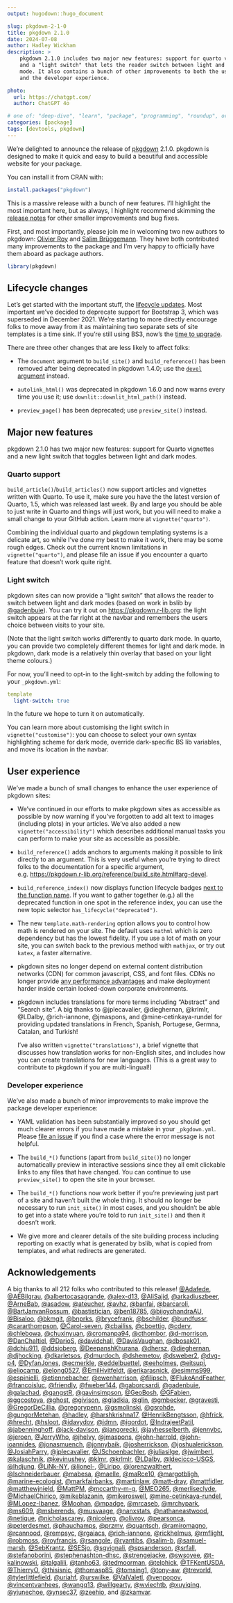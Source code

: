 ```yaml
---
output: hugodown::hugo_document

slug: pkgdown-2-1-0
title: pkgdown 2.1.0
date: 2024-07-08
author: Hadley Wickham
description: >
    pkgdown 2.1.0 includes two major new features: support for quarto vignettes
    and a "light switch" that lets the reader switch between light and dark 
    mode. It also contains a bunch of other improvements to both the user
    and the developer experience.

photo:
  url: https://chatgpt.com/
  author: ChatGPT 4o

# one of: "deep-dive", "learn", "package", "programming", "roundup", or "other"
categories: [package] 
tags: [devtools, pkgdown]
---
```


<!--
TODO:
* [x] Look over / edit the post's title in the yaml
* [x] Edit (or delete) the description; note this appears in the Twitter card
* [s] Pick category and tags (see existing with `hugodown::tidy_show_meta()`)
* [x] Find photo & update yaml metadata
* [x] Create `thumbnail-sq.jpg`; height and width should be equal
* [x] Create `thumbnail-wd.jpg`; width should be >5x height
* [x] `hugodown::use_tidy_thumbnails()`
* [x] Add intro sentence, e.g. the standard tagline for the package
* [x] `usethis::use_tidy_thanks()`
-->

We're delighted to announce the release of [pkgdown](http://pkgdown.r-lib.org/) 2.1.0. pkgdown is designed to make it quick and easy to build a beautiful and accessible website for your package. 

You can install it from CRAN with:

```r
install.packages("pkgdown")
```

This is a massive release with a bunch of new features. I'll highlight the most important here, but as always, I highlight recommend skimming the [release notes](https://github.com/r-lib/pkgdown/releases/tag/v2.1.0) for other smaller improvements and bug fixes.

First, and most importantly, please join me in welcoming two new authors to pkgdown: [Olivier Roy](https://github.com/olivroy) and [Salim Brüggemann](https://github.com/salim-b). They have both contributed many improvements to the package and I'm very happy to officially have them aboard as package authors.

```r
library(pkgdown)
```

## Lifecycle changes

Let's get started with the important stuff, the [lifecycle updates](https://www.tidyverse.org/blog/2021/02/lifecycle-1-0-0/). Most important we've decided to deprecate support for Bootstrap 3, which was superseded in December 2021. We're starting to more directly encourage folks to move away from it as maintaining two separate sets of site templates is a time sink. If you're still using BS3, now's the [time to upgrade](https://www.tidyverse.org/blog/2021/12/pkgdown-2-0-0/#bootstrap-5).

There are three other changes that are less likely to affect folks:

* The `document` argument to `build_site()` and `build_reference()` has been removed after being deprecated in pkgdown 1.4.0; use the [`devel` argument](https://pkgdown.r-lib.org/reference/build_site.html#arg-devel) instead.

* `autolink_html()` was deprecated in pkgdown 1.6.0 and now warns every time you use it; use `downlit::downlit_html_path()` instead.

* `preview_page()` has been deprecated; use `preview_site()` instead.

## Major new features

pkgdown 2.1.0 has two major new features: support for Quarto vignettes and a new light switch that toggles between light and dark modes.

### Quarto support

`build_article()`/`build_articles()` now support articles and vignettes written with Quarto. To use it, make sure you have the the latest version of Quarto, 1.5, which was released last week. By and large you should be able to just write in Quarto and things will just work, but you will need to make a small change to your GitHub action. Learn more at `vignette("quarto")`.

Combining the individual quarto and pkgdown templating systems is a delicate art, so while I've done my best to make it work, there may be some rough edges. Check out the current known limitations in `vignette("quarto")`,  and please file an issue if you encounter a quarto feature that doesn't work quite right. 

### Light switch

pkgdown sites can now provide a "light switch" that allows the reader to switch between light and dark modes (based on work in bslib by [@gadenbuie](https://github.com/gadenbuie)). You can try it out on <https://pkgdown.r-lib.org>: the light switch appears at the far right at the navbar and remembers the users choice between visits to your site.

(Note that the light switch works differently to quarto dark mode. In quarto, you can provide two completely different themes for light and dark mode. In pkgdown, dark mode is a relatively thin overlay that based on your light theme colours.)

For now, you'll need to opt-in to the light-switch by adding the following to your `_pkgdown.yml`:

```yaml
template
  light-switch: true
```

In the future we hope to turn it on automatically. 

You can learn more about customising the light switch in `vignette("customise")`: you can choose to select your own syntax highlighting scheme for dark mode, override dark-specific BS lib variables, and move its location in the navbar.

## User experience

We've made a bunch of small changes to enhance the user experience of pkgdown sites:

* We've continued in our efforts to make pkgdown sites as accessible as possible by now warning if you've forgotten to add alt text to images (including plots) in your articles. We've also added a new `vignette("accessibility")` which describes additional manual tasks you can perform to make your site as accessible as possible.

* `build_reference()` adds anchors to arguments making it possible to link directly to an argument. This is very useful when you're trying to direct folks to the documentation for a specific argument, e.g. <https://pkgdown.r-lib.org/reference/build_site.html#arg-devel>.

* `build_reference_index()` now displays function lifecycle badges [next to the function name](https://pkgdown.r-lib.org/reference/index.html#deprecated-functions). If you want to gather together (e.g.) all the deprecated function in one spot in the reference index, you can use the new topic selector `has_lifecycle("deprecated")`.

* The new `template.math-rendering` option allows you to control how math is rendered on your site. The default uses `mathml` which is zero dependency but has the lowest fidelity. If you use a lot of math on your site, you can switch back to the previous method with `mathjax`, or try out `katex`, a faster alternative.

* pkgdown sites no longer depend on external content distribution networks (CDN) for common javascript, CSS, and font files. CDNs no longer provide [any performance advantages](https://www.stefanjudis.com/notes/say-goodbye-to-resource-caching-across-sites-and-domains/) and make deployment harder inside certain locked-down corporate environments.

* pkgdown includes translations for more terms including "Abstract" and "Search site". A big thanks to @jplecavalier, @dieghernan, @krlmlr, @LDalby, @rich-iannone, @jmaspons, and @mine-cetinkaya-rundel for providing updated translations in French, Spanish, Portugese, Germna, Catalan, and Turkish!

  I've also written `vignette("translations")`, a brief vignette that discusses how translation works for non-English sites, and includes how you can create translations for new languages. (This is a great way to contribute to pkgdown if you are multi-lingual!)

### Developer experience

We've also made a bunch of minor improvements to make improve the package developer experience:

* YAML validation has been substantially improved so you should get much clearer errors if you have made a mistake in your `_pkgdown.yml`. Please [file an issue](https://github.com/r-lib/pkgdown/issues/new) if you find a case where the error message is not helpful.

* The `build_*()` functions (apart from `build_site()`) no longer automatically preview in interactive sessions since they all emit clickable links to any files that have changed. You can continue to use `preview_site()` to open the site in your browser.

* The `build_*()` functions now work better if you're previewing just part of a site and haven't built the whole thing. It should no longer be necessary to run `init_site()` in most cases, and you shouldn't be able to get into a state where you're told to run `init_site()` and then it doesn't work.

* We give more and clearer details of the site building process including reporting on exactly what is generated by bslib, what is copied from templates, and what redirects are generated.  

## Acknowledgements

A big thanks to all 212 folks who contributed to this release! 
[&#x0040;Adafede](https://github.com/Adafede), [&#x0040;AEBilgrau](https://github.com/AEBilgrau), [&#x0040;albertocasagrande](https://github.com/albertocasagrande), [&#x0040;alex-d13](https://github.com/alex-d13), [&#x0040;AliSajid](https://github.com/AliSajid), [&#x0040;arkadiuszbeer](https://github.com/arkadiuszbeer), [&#x0040;ArneBab](https://github.com/ArneBab), [&#x0040;asadow](https://github.com/asadow), [&#x0040;ateucher](https://github.com/ateucher), [&#x0040;avhz](https://github.com/avhz), [&#x0040;banfai](https://github.com/banfai), [&#x0040;barcaroli](https://github.com/barcaroli), [&#x0040;BartJanvanRossum](https://github.com/BartJanvanRossum), [&#x0040;bastistician](https://github.com/bastistician), [&#x0040;ben18785](https://github.com/ben18785), [&#x0040;bijoychandraAU](https://github.com/bijoychandraAU), [&#x0040;Bisaloo](https://github.com/Bisaloo), [&#x0040;bkmgit](https://github.com/bkmgit), [&#x0040;bnprks](https://github.com/bnprks), [&#x0040;brycefrank](https://github.com/brycefrank), [&#x0040;bschilder](https://github.com/bschilder), [&#x0040;bundfussr](https://github.com/bundfussr), [&#x0040;cararthompson](https://github.com/cararthompson), [&#x0040;Carol-seven](https://github.com/Carol-seven), [&#x0040;cbailiss](https://github.com/cbailiss), [&#x0040;cboettig](https://github.com/cboettig), [&#x0040;cderv](https://github.com/cderv), [&#x0040;chlebowa](https://github.com/chlebowa), [&#x0040;chuxinyuan](https://github.com/chuxinyuan), [&#x0040;cromanpa94](https://github.com/cromanpa94), [&#x0040;cthombor](https://github.com/cthombor), [&#x0040;d-morrison](https://github.com/d-morrison), [&#x0040;DanChaltiel](https://github.com/DanChaltiel), [&#x0040;DarioS](https://github.com/DarioS), [&#x0040;davidchall](https://github.com/davidchall), [&#x0040;DavisVaughan](https://github.com/DavisVaughan), [&#x0040;dbosak01](https://github.com/dbosak01), [&#x0040;dchiu911](https://github.com/dchiu911), [&#x0040;ddsjoberg](https://github.com/ddsjoberg), [&#x0040;DeepanshKhurana](https://github.com/DeepanshKhurana), [&#x0040;dhersz](https://github.com/dhersz), [&#x0040;dieghernan](https://github.com/dieghernan), [&#x0040;djhocking](https://github.com/djhocking), [&#x0040;dkarletsos](https://github.com/dkarletsos), [&#x0040;dmurdoch](https://github.com/dmurdoch), [&#x0040;dshemetov](https://github.com/dshemetov), [&#x0040;dsweber2](https://github.com/dsweber2), [&#x0040;dvg-p4](https://github.com/dvg-p4), [&#x0040;DyfanJones](https://github.com/DyfanJones), [&#x0040;ecmerkle](https://github.com/ecmerkle), [&#x0040;eddelbuettel](https://github.com/eddelbuettel), [&#x0040;eeholmes](https://github.com/eeholmes), [&#x0040;eitsupi](https://github.com/eitsupi), [&#x0040;eliocamp](https://github.com/eliocamp), [&#x0040;elong0527](https://github.com/elong0527), [&#x0040;EmilHvitfeldt](https://github.com/EmilHvitfeldt), [&#x0040;erikarasnick](https://github.com/erikarasnick), [&#x0040;esimms999](https://github.com/esimms999), [&#x0040;espinielli](https://github.com/espinielli), [&#x0040;etiennebacher](https://github.com/etiennebacher), [&#x0040;ewenharrison](https://github.com/ewenharrison), [&#x0040;filipsch](https://github.com/filipsch), [&#x0040;FlukeAndFeather](https://github.com/FlukeAndFeather), [&#x0040;francoisluc](https://github.com/francoisluc), [&#x0040;friendly](https://github.com/friendly), [&#x0040;fweber144](https://github.com/fweber144), [&#x0040;gaborcsardi](https://github.com/gaborcsardi), [&#x0040;gadenbuie](https://github.com/gadenbuie), [&#x0040;galachad](https://github.com/galachad), [&#x0040;gangstR](https://github.com/gangstR), [&#x0040;gavinsimpson](https://github.com/gavinsimpson), [&#x0040;GeoBosh](https://github.com/GeoBosh), [&#x0040;GFabien](https://github.com/GFabien), [&#x0040;ggcostoya](https://github.com/ggcostoya), [&#x0040;ghost](https://github.com/ghost), [&#x0040;givison](https://github.com/givison), [&#x0040;gladkia](https://github.com/gladkia), [&#x0040;glin](https://github.com/glin), [&#x0040;gmbecker](https://github.com/gmbecker), [&#x0040;gravesti](https://github.com/gravesti), [&#x0040;GregorDeCillia](https://github.com/GregorDeCillia), [&#x0040;gregorypenn](https://github.com/gregorypenn), [&#x0040;gsmolinski](https://github.com/gsmolinski), [&#x0040;gsrohde](https://github.com/gsrohde), [&#x0040;gungorMetehan](https://github.com/gungorMetehan), [&#x0040;hadley](https://github.com/hadley), [&#x0040;harshkrishna17](https://github.com/harshkrishna17), [&#x0040;HenrikBengtsson](https://github.com/HenrikBengtsson), [&#x0040;hfrick](https://github.com/hfrick), [&#x0040;hrecht](https://github.com/hrecht), [&#x0040;hsloot](https://github.com/hsloot), [&#x0040;idavydov](https://github.com/idavydov), [&#x0040;idmn](https://github.com/idmn), [&#x0040;igordot](https://github.com/igordot), [&#x0040;IndrajeetPatil](https://github.com/IndrajeetPatil), [&#x0040;jabenninghoff](https://github.com/jabenninghoff), [&#x0040;jack-davison](https://github.com/jack-davison), [&#x0040;jangorecki](https://github.com/jangorecki), [&#x0040;jayhesselberth](https://github.com/jayhesselberth), [&#x0040;jennybc](https://github.com/jennybc), [&#x0040;jeroen](https://github.com/jeroen), [&#x0040;JerryWho](https://github.com/JerryWho), [&#x0040;jhelvy](https://github.com/jhelvy), [&#x0040;jmaspons](https://github.com/jmaspons), [&#x0040;john-harrold](https://github.com/john-harrold), [&#x0040;john-ioannides](https://github.com/john-ioannides), [&#x0040;jonasmuench](https://github.com/jonasmuench), [&#x0040;jonnybaik](https://github.com/jonnybaik), [&#x0040;josherrickson](https://github.com/josherrickson), [&#x0040;joshualerickson](https://github.com/joshualerickson), [&#x0040;JosiahParry](https://github.com/JosiahParry), [&#x0040;jplecavalier](https://github.com/jplecavalier), [&#x0040;JSchoenbachler](https://github.com/JSchoenbachler), [&#x0040;juliasilge](https://github.com/juliasilge), [&#x0040;jwimberl](https://github.com/jwimberl), [&#x0040;kalaschnik](https://github.com/kalaschnik), [&#x0040;kevinushey](https://github.com/kevinushey), [&#x0040;klmr](https://github.com/klmr), [&#x0040;krlmlr](https://github.com/krlmlr), [&#x0040;LDalby](https://github.com/LDalby), [&#x0040;ldecicco-USGS](https://github.com/ldecicco-USGS), [&#x0040;lhdjung](https://github.com/lhdjung), [&#x0040;LiNk-NY](https://github.com/LiNk-NY), [&#x0040;lionel-](https://github.com/lionel-), [&#x0040;Liripo](https://github.com/Liripo), [&#x0040;lorenzwalthert](https://github.com/lorenzwalthert), [&#x0040;lschneiderbauer](https://github.com/lschneiderbauer), [&#x0040;mabesa](https://github.com/mabesa), [&#x0040;maelle](https://github.com/maelle), [&#x0040;maRce10](https://github.com/maRce10), [&#x0040;margotbligh](https://github.com/margotbligh), [&#x0040;marine-ecologist](https://github.com/marine-ecologist), [&#x0040;markfairbanks](https://github.com/markfairbanks), [&#x0040;martinlaw](https://github.com/martinlaw), [&#x0040;matt-dray](https://github.com/matt-dray), [&#x0040;mattfidler](https://github.com/mattfidler), [&#x0040;matthewjnield](https://github.com/matthewjnield), [&#x0040;MattPM](https://github.com/MattPM), [&#x0040;mccarthy-m-g](https://github.com/mccarthy-m-g), [&#x0040;MEO265](https://github.com/MEO265), [&#x0040;merliseclyde](https://github.com/merliseclyde), [&#x0040;MichaelChirico](https://github.com/MichaelChirico), [&#x0040;mikeblazanin](https://github.com/mikeblazanin), [&#x0040;mikeroswell](https://github.com/mikeroswell), [&#x0040;mine-cetinkaya-rundel](https://github.com/mine-cetinkaya-rundel), [&#x0040;MLopez-Ibanez](https://github.com/MLopez-Ibanez), [&#x0040;Moohan](https://github.com/Moohan), [&#x0040;mpadge](https://github.com/mpadge), [&#x0040;mrcaseb](https://github.com/mrcaseb), [&#x0040;mrchypark](https://github.com/mrchypark), [&#x0040;ms609](https://github.com/ms609), [&#x0040;msberends](https://github.com/msberends), [&#x0040;musvaage](https://github.com/musvaage), [&#x0040;nanxstats](https://github.com/nanxstats), [&#x0040;nathaneastwood](https://github.com/nathaneastwood), [&#x0040;netique](https://github.com/netique), [&#x0040;nicholascarey](https://github.com/nicholascarey), [&#x0040;nicolerg](https://github.com/nicolerg), [&#x0040;olivroy](https://github.com/olivroy), [&#x0040;pearsonca](https://github.com/pearsonca), [&#x0040;peterdesmet](https://github.com/peterdesmet), [&#x0040;phauchamps](https://github.com/phauchamps), [&#x0040;przmv](https://github.com/przmv), [&#x0040;quantsch](https://github.com/quantsch), [&#x0040;ramiromagno](https://github.com/ramiromagno), [&#x0040;rcannood](https://github.com/rcannood), [&#x0040;rempsyc](https://github.com/rempsyc), [&#x0040;rgaiacs](https://github.com/rgaiacs), [&#x0040;rich-iannone](https://github.com/rich-iannone), [&#x0040;rickhelmus](https://github.com/rickhelmus), [&#x0040;rmflight](https://github.com/rmflight), [&#x0040;robmoss](https://github.com/robmoss), [&#x0040;royfrancis](https://github.com/royfrancis), [&#x0040;rsangole](https://github.com/rsangole), [&#x0040;ryantibs](https://github.com/ryantibs), [&#x0040;salim-b](https://github.com/salim-b), [&#x0040;samuel-marsh](https://github.com/samuel-marsh), [&#x0040;SebKrantz](https://github.com/SebKrantz), [&#x0040;SESjo](https://github.com/SESjo), [&#x0040;sgvignali](https://github.com/sgvignali), [&#x0040;spsanderson](https://github.com/spsanderson), [&#x0040;srfall](https://github.com/srfall), [&#x0040;stefanoborini](https://github.com/stefanoborini), [&#x0040;stephenashton-dhsc](https://github.com/stephenashton-dhsc), [&#x0040;strengejacke](https://github.com/strengejacke), [&#x0040;swsoyee](https://github.com/swsoyee), [&#x0040;t-kalinowski](https://github.com/t-kalinowski), [&#x0040;talgalili](https://github.com/talgalili), [&#x0040;tanho63](https://github.com/tanho63), [&#x0040;tedmoorman](https://github.com/tedmoorman), [&#x0040;telphick](https://github.com/telphick), [&#x0040;TFKentUSDA](https://github.com/TFKentUSDA), [&#x0040;ThierryO](https://github.com/ThierryO), [&#x0040;thisisnic](https://github.com/thisisnic), [&#x0040;thomasp85](https://github.com/thomasp85), [&#x0040;tomsing1](https://github.com/tomsing1), [&#x0040;tony-aw](https://github.com/tony-aw), [&#x0040;trevorld](https://github.com/trevorld), [&#x0040;tylerlittlefield](https://github.com/tylerlittlefield), [&#x0040;uriahf](https://github.com/uriahf), [&#x0040;urswilke](https://github.com/urswilke), [&#x0040;ValValetl](https://github.com/ValValetl), [&#x0040;venpopov](https://github.com/venpopov), [&#x0040;vincentvanhees](https://github.com/vincentvanhees), [&#x0040;wangq13](https://github.com/wangq13), [&#x0040;willgearty](https://github.com/willgearty), [&#x0040;wviechtb](https://github.com/wviechtb), [&#x0040;xuyiqing](https://github.com/xuyiqing), [&#x0040;yjunechoe](https://github.com/yjunechoe), [&#x0040;ynsec37](https://github.com/ynsec37), [&#x0040;zeehio](https://github.com/zeehio), and [&#x0040;zkamvar](https://github.com/zkamvar).

